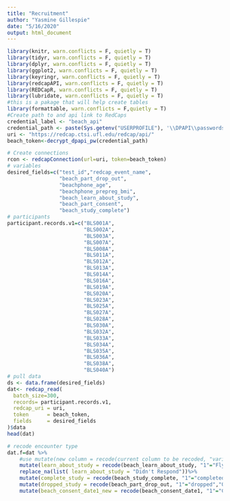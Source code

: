 ---
title: "Recruitment"
author: "Yasmine Gillespie"
date: "5/16/2020"
output: html_document
---

```{r setup, include=FALSE, warning = FALSE}
library(knitr, warn.conflicts = F, quietly = T)
library(tidyr, warn.conflicts = F, quietly = T)
library(dplyr, warn.conflicts = F, quietly = T)
library(ggplot2, warn.conflicts = F, quietly = T)
library(keyringr, warn.conflicts = F, quietly = T)
library(redcapAPI, warn.conflicts = F, quietly = T)
library(REDCapR, warn.conflicts = F, quietly = T)
library(lubridate, warn.conflicts = F, quietly = T)
#this is a pakage that will help create tables
library(formattable, warn.conflicts = F,quietly = T)
#Create path to and api link to RedCaps
credential_label <- "beach_api"
credential_path <- paste(Sys.getenv("USERPROFILE"), '\\DPAPI\\passwords\\', Sys.info()["nodename"], '\\', credential_label, '.txt', sep="")
uri <- "https://redcap.ctsi.ufl.edu/redcap/api/"
beach_token<-decrypt_dpapi_pw(credential_path)
```

```{r variable selection, include=FALSE}
# Create connections
rcon <- redcapConnection(url=uri, token=beach_token)
# variables
desired_fields=c("test_id","redcap_event_name",
                 "beach_part_drop_out",
                 "beachphone_age",
                 "beachphone_prepreg_bmi",
                 "beach_learn_about_study",
                 "beach_part_consent",
                 "beach_study_complete")
# participants
participant.records.v1=c("BLS001A",
                         "BLS002A",
                         "BLS003A",
                         "BLS007A",
                         "BLS008A",
                         "BLS011A",
                         "BLS012A",
                         "BLS013A",
                         "BLS014A",
                         "BLS016A",
                         "BLS019A",
                         "BLS020A",
                         "BLS023A",
                         "BLS025A",
                         "BLS027A",
                         "BLS028A",
                         "BLS030A",
                         "BLS032A",
                         "BLS033A",
                         "BLS034A",
                         "BLS035A",
                         "BLS036A",
                         "BLS038A",
                         "BLS040A")
# pull data
ds <- data.frame(desired_fields)
dat<- redcap_read(
  batch_size=300,
  records= participant.records.v1,
  redcap_uri = uri, 
  token      = beach_token, 
  fields     = desired_fields
)$data
head(dat)
```

```{r variable selection, include=FALSE}
# recode encounter type
dat.f=dat %>%
    #use mutate(new column = recode(current column to be recoded, "variable in column"="new variable name"))
    mutate(learn_about_study = recode(beach_learn_about_study, "1"="Flyer","3"="Facebook","5"="Other"))%>%
    replace_na(list( learn_about_study = "Didn't Respond"))%>%
    mutate(complete_study = recode(beach_study_complete, "1"="completed","0"="not completed"))%>%
    mutate(dropped_study = recode(beach_part_drop_out, "1"="dropped","0"="current participant"))%>%
    mutate(beach_consent_date1_new = recode(beach_consent_date1, "1"="Consented","0"="not Consented"))
```
